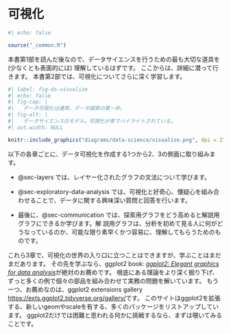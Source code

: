 # 可視化 {#sec-visualize .unnumbered}

```r
#| echo: false

source("_common.R")
```

本書第1部を読んだ後なので、データサイエンスを行うための最も大切な道具を (少なくとも表面的には) 理解しているはずです。
ここからは、詳細に潜って行きます。
本書第2部では、可視化についてさらに深く学習します。

```r
#| label: fig-ds-visualize
#| echo: false
#| fig-cap: |
#|   データ可視化は通常、データ探索の第一歩。
#| fig-alt: |
#|   データサイエンスのモデル。可視化が青でハイライトされている。
#| out.width: NULL

knitr::include_graphics("diagrams/data-science/visualize.png", dpi = 270)
```

以下の各章ごとに、データ可視化を作成する1つから2、3の側面に取り組みます。

-   @sec-layers では、レイヤー化されたグラフの文法について学びます。

-   @sec-exploratory-data-analysis では、可視化と好奇心、懐疑心を組み合わせることで、データに関する興味深い質問と回答を行います。

-   最後に、@sec-communication では、探索用グラフをどう高めると解説用グラフにできるか学びます。解
    説用グラフは、分析を初めて見る人に何がどうなっているのか、可能な限り素早くかつ容易に、理解してもらうためのものです。

これら3章で、可視化の世界の入り口に立つことはできますが、学ぶことはまだまだあります。
その先を学ぶなら、ggplot2 book: [*ggplot2: Elegant graphics for data analysis*](https://ggplot2-book.org/)が絶対のお薦めです。
根底にある理論をより深く掘り下げ、ずっと多くの例で個々の部品を組み合わせて実務の問題を解いています。
もう一つ、お薦めなのは、ggplot2 extensions gallery <https://exts.ggplot2.tidyverse.org/gallery/>です。
このサイトはggplot2を拡張する、新しいgeomやscaleを有する、多くのパッケージをリストアップしています。
ggplot2だけでは困難と思われる何かに挑戦するなら、まずは覗いてみることです。
